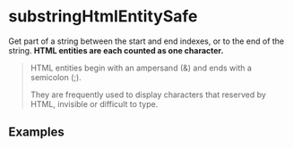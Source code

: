 
# substringHtmlEntitySafe

Get part of a string between the start and end indexes, or to the end of the
string. **HTML entities are each counted as one character.**

> HTML entities begin with an ampersand (&) and ends with a semicolon (;).
>
> They are frequently used to display characters that reserved by HTML,
> invisible or difficult to type.

## Examples

<Example defaultInput="lorem &amp;aelig;&amp;oslash;&amp;aring; ipsum" start={0} end={12} />

<Example defaultInput="&amp;aelig;&amp;oslash;&amp;aring;" start={1} end={2} />

<Example defaultInput="sit &amp;amp; amet" start={4} end={5} />
